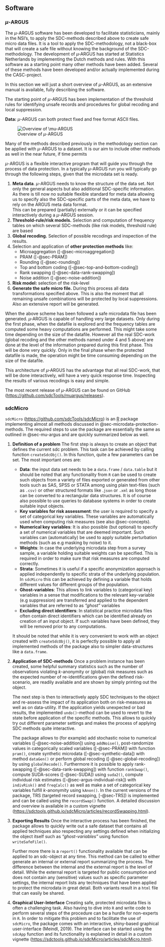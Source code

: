 ## Software {#sec-software}

### $\mu$-ARGUS {#sec-mu-argus}

The $\mu$-ARGUS software has been developed to facilitate statisticians, mainly in the NSI's, to apply the SDC-methods described above to create safe micro data files. It is a tool to apply the SDC-methodology, not a black-box that will create a safe file without knowing the background of the SDC-methodology. The development of $\mu$‑ARGUS has started at Statistics Netherlands by implementing the Dutch methods and rules. With this software as a starting point many other methods have been added. Several of these methods have been developed and/or actually implemented during the CASC-project.

In this section we will just a short overview of $\mu$-ARGUS, as an extensive manual is available, fully describing the software.

The starting point of $\mu$-ARGUS has been implementation of the threshold rules for identifying unsafe records and procedures for global recoding and local suppression.

**Data:** $\mu$-ARGUS can both protect fixed and free format ASCII files. 

![Overview of $\mu$-ARGUS](Images/media/mu_argus_overview.png){#fig-mu-argus-overview}

Many of the methods described previously in the methodology section can be applied with $\mu$-ARGUS to a dataset. It is our aim to include other methods as well in the near future, if time permits

$\mu$-ARGUS is a flexible interactive program that will guide you through the process of data protection. In a typically $\mu$-ARGUS run you will typically go through the following steps, given that the microdata set is ready.

1.  **Meta data**. $\mu$-ARGUS needs to know the structure of the data set. Not only the general aspects but also additional SDC-specific information. As there is till now no suitable flexible standard for meta data allowing us to specify also the SDC-specific parts of the meta data, we have to rely on the ARGUS meta data format.\
This can be prepared (partially) externally or it can be specified interactively during a $\mu$-ARGUS session.
2. **Threshold-rule/risk models.** Selection and computation of frequency tables on which several SDC-methods (like risk models, threshold rule) are based
3. **Global recoding.** Selection of possible recodings and inspection of the results.
4. Selection and application of **other protection methods** like:
    -  Microaggregation ([-@sec-microaggregation])
    -  PRAM\index{PRAM} ([-@sec-PRAM])
    -  Rounding ([-@sec-rounding])
    -  Top and bottom coding ([-@sec-top-and-bottom-coding])
    -  Rank swapping ([-@sec-data-rank-swapping])
    -  Noise addition ([-@sec-noise-addition])
5. **Risk model:** selection of the risk-level
6. **Generate the safe micro file.** During this process all data transformations specified above. This is also the moment that all remaining unsafe combinations will be protected by local suppressions. Also an extensive report will be generated.

When the above scheme has been followed a safe microdata file has been generated. $\mu$‑ARGUS is capable of handling very large datasets. Only during the first phase, when the datafile is explored and the frequency tables are computed some heavy computations are performed. This might take some time depending on the size of the datafile. However all the real SDC-work (global recoding and the other methods named under 4 and 5 above) are done at the level of the information prepared during this first phase. This will be done very quickly. Only in the final phase when the protected datafile is made, the operation might be time consuming depending on the size of the datafile.

This architecture of $\mu$‑ARGUS has the advantage that all real SDC-work, that will be done interactively, will have a very quick response time. Inspecting the results of various recodings is easy and simple.

The most recent release of $\mu$-ARGUS can be found on GitHub ([[https://github.com/sdcTools/muargus/releases]{.underline}](https://github.com/sdcTools/muargus/releases)).

### sdcMicro {#sec-sdcmicro}
`sdcMicro` ([[https://github.com/sdcTools/sdcMicro]{.underline}](https://github.com/sdcTools/sdcMicro)) is an [R](https://r-project.org) package implementing almost all methods discussed in @sec-microdata-protection-methods. 
The required steps to use the package are essentially the same as outlined in @sec-mu-argus and are quickly summarized below as well.

1.  **Definition of a problem**
The first step is always to create an object that defines the current sdc problem. This task can be achieved by calling function `createSdcObj()`. In this function, quite a few parameters can be set. The most important ones are:

    -   **Data**: the input data set needs to be a `data.frame` / `data.table` but it should be noted that any functionality from `R` can be used to create such objects from a variety of files exported or generated from other tools such as SAS, SPSS or STATA among using plain text-files (such as `.csv)` or other structured formats like .`json` or `.xml` as long those can be converted to a rectangular data structures. It is of course also possible to use queries to database systems in order to create suitable input objects.
    -   **Key variables for risk assessment**: the user is required to specify a set of categorical key variables. These variables are automatically used when computing risk measures (see also @sec-concepts).
    -   **Numerical key variables**: It is also possible (but optional) to specify a set of numerical variables that are deemed important. Such variables can (automatically) be used to apply suitable perturbation methods (such as e.g masking by noise) to it.
    -   **Weights**: In case the underlying microdata step from a survey sample, a variable holding suitable weights can be specified. This is required in order to make sure that risk measures are computed correctly.
    -   **Strata**: Sometimes it is useful if a specific anonymization approach is applied independently to specific strata of the underlying population. In `sdcMicro` this can be achieved by defining a variable that holds different values for different groups of the population.
    -   **Ghost-variables**: This allows to link variables to (categorical key) variables in a sense that modifications to the relevant key-variable (e.g suppression) are transferred and applied to the dependent variables that are referred to as *"ghost"* variables
    -   **Excluding direct identifiers**: In statistical practice microdata files often contain direct identifiers which can be identified already on creation of an input object. If such variables have been defined, they will be removed prior to any computations.

    It should be noted that while it is very convenient to work with an object created with `createSdcObj()`, it is perfectly possible to apply all implemented methods of the package also to simpler data-structures like a `data.frame`.

2.  **Application of SDC-methods**
Once a problem instance has been created, some helpful summary statistics such as the number of observations violating $k$-anonymity or (global) risk measures such as the expected number of re-identifications given the defined risk-scenario, are readily available and are shown by simply printing out the object.

    The next step is then to interactively apply SDC techniques to the object and re-assess the impact of its application both on risk-measures as well as on data-utility. 
    If the application yields unexpected or bad results, the implemented `undo()`-method can be used to revert to the state before application of the specific methods. 
    This allows to quickly try out different parameter settings and makes the process of applying SDC methods quite interactive.

    The package allows to (for example) add stochastic noise to numerical variables ([-@sec-noise-addition]) using `addNoise()`, post-randomize values in categorically scaled variables ([-@sec-PRAM]) with function `pram()`, create synthetic microdata ([-@sec-synthetic-data]) with method `dataGen()` or perform global recoding ([-@sec-global-recoding]) by using `globalRecode()`. 
    Furthermore it is possible to apply rank-swapping ([-@sec-data-rank-swapping]) with function `rankSwap()`, compute SUDA-scores ([-@sec-SUDA]) using `suda2()`, compute individual risk estimates ([-@sec-argus-individual-risk]) with `indivRisk()` and `freqCalc()` as well as make a set of categorical key variables fulfill $k$-anonymity using `kAnon()`. 
    In the current versions of the package, TRS (targeted record swapping, [-@sec-TRS]) is implemented and can be called using the `recordSwap()` function. 
    A detailed discussion and overview is available in a custom vignette ([[https://sdctools.github.io/sdcMicro/articles/recordSwapping.html]{.underline}](https://sdctools.github.io/sdcMicro/articles/recordSwapping.html)).

3.  **Exporting Results**
Once the interactive process has been finished, the package allows to quickly write out a safe dataset that contains all applied techniques also respecting any settings defined when initializing the object itself such as *"ghost-variables"* using function `writeSafeFile()`. 

    Further more there is a `report()` functionality available that can be applied to an sdc-object at any time. This method can be called to either generate an internal or external report summarizing the process. The difference between the internal and the external report is the level of detail. While the external report is targeted for public consumption and does not contain any (sensitive) values such as specific parameter settings, the internal report lists any techniques that have been applied to protect the microdata in great detail. Both variants result in a `html` file that can easily be shared.

4.  **Graphical User-Interface**
Creating safe, protected microdata files is often a challenging task. Also having to dive into `R` and write code to perform several steps of the procedure can be a hurdle for non-experts in `R`. In order to mitigate this problem and to facilitate the use of `sdcMicro`, the package comes with an interactive, shiny-based graphical user-interface (Meindl, 2019). The interface can be started using the `sdcApp` function and its functionality is explained in detail in a custom vignette ([[https://sdctools.github.io/sdcMicro/articles/sdcMicro.html]{.underline}](https://sdctools.github.io/sdcMicro/articles/sdcMicro.html)).
